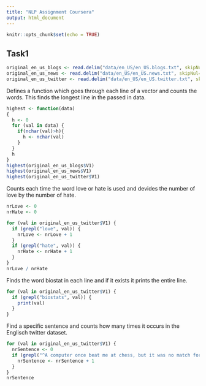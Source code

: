 ```yaml
---
title: "NLP Assignment Coursera"
output: html_document
---
```


```r
knitr::opts_chunk$set(echo = TRUE)
```

## Task1

```r
original_en_us_blogs <- read.delim("data/en_US/en_US.blogs.txt", skipNul=TRUE, header=FALSE, quote="")
original_en_us_news <- read.delim("data/en_US/en_US.news.txt", skipNul=TRUE, header=FALSE, quote="")
original_en_us_twitter <- read.delim("data/en_US/en_US.twitter.txt", skipNul=TRUE, header=FALSE, quote="")
```

Defines a function which goes through each line of a vector and counts the words. This finds the longest line in the passed in data. 
```r
highest <- function(data)
{
  h <- 0
  for (val in data) {
    if(nchar(val)>h){
      h <- nchar(val)
    }
  }
  h
}
highest(original_en_us_blogs$V1)
highest(original_en_us_news$V1)
highest(original_en_us_twitter$V1)
```

Counts each time the word love or hate is used and devides the number of love by the number of hate.
```r
nrLove <- 0
nrHate <- 0

for (val in original_en_us_twitter$V1) {
  if (grepl("love", val)) {
    nrLove <- nrLove + 1
  }
  if (grepl("hate", val)) {
    nrHate <- nrHate + 1
  }
}
nrLove / nrHate
```

Finds the word biostat in each line and if it exists it prints the entire line.
```r
for (val in original_en_us_twitter$V1) {
  if (grepl("biostats", val)) {
    print(val)
  }
}
```

Find a specific sentence and counts how many times it occurs in the Englisch twitter dataset.
```r
for (val in original_en_us_twitter$V1) {
  nrSentence <- 0
  if (grepl("^A computer once beat me at chess, but it was no match for me at kickboxing$", val)) {
    nrSentence <- nrSentence + 1
  }
}
nrSentence
```